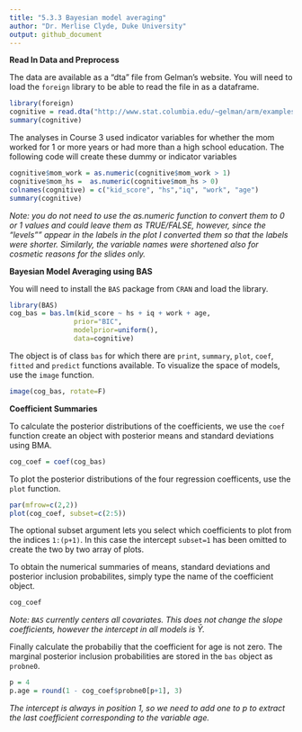 ```yaml
---
title: "5.3.3 Bayesian model averaging"
author: "Dr. Merlise Clyde, Duke University"
output: github_document
---
```



**Read In Data and Preprocess**

The data are available as a "dta" file from Gelman's website. You will need to load the `foreign` library to be able to read the file in as a dataframe. 


```r
library(foreign)
cognitive = read.dta("http://www.stat.columbia.edu/~gelman/arm/examples/child.iq/kidiq.dta")
summary(cognitive)
```

The analyses in Course 3 used indicator variables for whether the mom worked for 1 or more years or had more than a high school education.  The following code will create these dummy or indicator variables
```r
cognitive$mom_work = as.numeric(cognitive$mom_work > 1)
cognitive$mom_hs =  as.numeric(cognitive$mom_hs > 0)
colnames(cognitive) = c("kid_score", "hs","iq", "work", "age") 
summary(cognitive)
```

*Note: you do not need to use the as.numeric function to convert them to 0  or 1 values and could leave them as TRUE/FALSE, however, since the "levels"" appear in the labels in the plot I  converted them so that the labels were shorter.  Similarly, the variable names were shortened also for cosmetic reasons for the slides only.*


**Bayesian Model Averaging using BAS**

You will need to install the `BAS` package from `CRAN` and load the library.

```r
library(BAS)
cog_bas = bas.lm(kid_score ~ hs + iq + work + age,
                prior="BIC",
                modelprior=uniform(),
                data=cognitive)

```

The object is of class `bas`  for which there are `print`, `summary`, `plot`, `coef`, `fitted` and `predict` functions available. To visualize the space of models, use the `image` function.

```r
image(cog_bas, rotate=F)
```

**Coefficient Summaries**

To calculate the posterior distributions of the coefficients, we use the `coef` function create an object with posterior means and standard deviations using BMA.

```r
cog_coef = coef(cog_bas)
```

To plot the posterior distributions of the four regression coefficents, use the `plot` function.
```r
par(mfrow=c(2,2))
plot(cog_coef, subset=c(2:5))
```

The optional subset argument lets you select which coefficients to plot from the indices `1:(p+1)`.  In this case the intercept `subset=1` has been omitted to create the two by two array of plots. 


To obtain the numerical summaries of means, standard deviations and posterior inclusion probabilites, simply type the name of the coefficient object.

```r
cog_coef
```

*Note:  `BAS` currently centers all covariates.  This does not change the slope coefficients, however the intercept in all models is $\bar{Y}$.  *

Finally calculate the probabiliy that the coefficient for age is not zero.  The marginal posterior inclusion probabilities are stored in the `bas` object as `
probne0`. 

```r
p = 4
p.age = round(1 - cog_coef$probne0[p+1], 3)
```

*The intercept is always in position 1, so we need to add one to p to extract the last coefficient corresponding to the variable age.*


